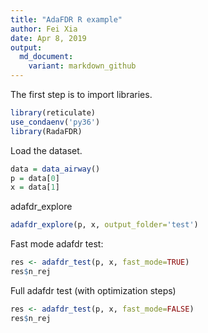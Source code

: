 ```yaml
---
title: "AdaFDR R example"
author: Fei Xia
date: Apr 8, 2019
output:
  md_document:
    variant: markdown_github
---
```


The first step is to import libraries.

```R
library(reticulate)
use_condaenv('py36')
library(RadaFDR)
```

Load the dataset.

```R
data = data_airway()
p = data[0]
x = data[1]
```

adafdr_explore
```R
adafdr_explore(p, x, output_folder='test')
```


Fast mode adafdr test:
```R
res <- adafdr_test(p, x, fast_mode=TRUE)
res$n_rej
```

Full adafdr test (with optimization steps)
```R
res <- adafdr_test(p, x, fast_mode=FALSE)
res$n_rej
```